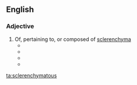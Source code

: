 ==English==

===Adjective===
{{en-adj}}

# Of, pertaining to, or composed of [[sclerenchyma]]
#* {{quote-book|title=Comparative Anatomy of the Vegetative Organs of the Phanerogams and Ferns|author=Anton Bary|passage=In Fagus silvatica, Quercus Suber, &c., the first '''sclerenchymatous''' ring soon acquires projections directed towards the larger medullary rays.|url=https://books.google.com/books?id=5DgAAAAAQAAJ&dq=%22sclerenchymatous%22&pg=PA540#v=onepage&q=%22sclerenchymatous%22&f=false|year=1884}}
#* {{quote-journal|journal=Journal of the Royal Microscopical Society|page=61|title=Nutrient Layer in the Testa|date=February 1891|passage=The cortex consists of two distinct layers (c and c'); the outer layer becomes more '''sclerenchymatous''' towards the periphery.|url=https://books.google.com/books?id=luRHAQAAMAAJ&dq=%22more%20sclerenchymatous%22&pg=PA952#v=onepage&q=%22more%20sclerenchymatous%22&f=false}}
#* {{quote-book|passage=Details of the reverse of a zoarium; '''sclerenchymatous''' crust removed by weathering which exposed two series of narrow ridges (the fewer higher and the more numerous lower ones between them); large circular accessory pores stand out in form of molds; originally they penetrated the '''sclerenchymatous''' crust, now removed by erosion.|url=https://books.google.com/books?id=fSciRzTPI0sC&lpg=PA133&dq=%22sclerenchymatous%22&pg=PA133#v=onepage&q=%22sclerenchymatous%22&f=false|author=Maxim Konradovich Elias|year=1957|title=Fenestella from the Permian of West Texas|page=133}}
#* {{quote-book|title=Advances in Fabaceae Research and Application: 2013 Edition|year=2013|passage=It also restored stem anomalies like reduced trichome turgidity and density, deformation in collenchymatous and '''sclerenchymatous''' cells induced by As stress.|url=https://books.google.com/books?id=W_bfKEmFeGIC&lpg=PA15&dq=%22sclerenchymatous%22&pg=PA15#v=onepage&q=%22sclerenchymatous%22&f=false|page=15}}

[[ta:sclerenchymatous]]